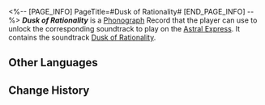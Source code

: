 <%-- [PAGE_INFO]
PageTitle=#Dusk of Rationality#
[END_PAGE_INFO] --%>
{{Item Infobox
|title       = ''Dusk of Rationality''
|id          = 210391
|image       = Item Dusk of Rationality.png{{subst:void|<!--$UPLOAD:<<SpriteOutput/ItemFigures/210001.png>-<Item Dusk of Rationality.png>-<Item Icons>>-->}}
|type        = Disk
|invCategory = Valuables
|rarity      = 3
|effect      = 
|description = A record that can be played on the Express' phonograph. It might be a chance acquisition or a gift from someone else. All sorts of memories surge up when the music plays &mdash; the smiles, encounters, touches, and the excitement of battle. Maybe that is why people still collect records even as society rapidly advances.<br />The current record contains the track "Dusk of Rationality."
}}
{{Description|''We question, not because of our convictions, but because we fear that our ignorance will attract calamity.''}}
'''''Dusk of Rationality''''' is a [[Phonograph]] Record that the player can use to unlock the corresponding soundtrack to play on the [[Astral Express]]. It contains the soundtrack [[Dusk of Rationality]].

==Other Languages==
{{Other Languages
|en   = ''Dusk of Rationality''
|zhs  = 《理性的薄暮》
|zht  = 《理性的薄暮》
|ja   = 『理性の夕暮れ』
|ko   = ≪이성의 황혼≫
|es   = Crepúsculo de la razón
|fr   = ''Dusk of Rationality''
|ru   = Dusk of Rationality
|th   = "Dusk of Rationality"
|vi   = "Hoàng Hôn Lý Trí"
|de   = „Dämmerung der Vernunft“
|id   = "Dusk of Rationality"
|pt   = "Dusk of Rationality"
}}

==Change History==
{{Change History|3.1}}